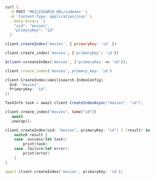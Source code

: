 <CodeGroup>

```bash cURL
curl \
  -X POST 'MEILISEARCH_URL/indexes' \
  -H 'Content-Type: application/json' \
  --data-binary '{
    "uid": "movies",
    "primaryKey": "id"
  }'
```

```javascript JS
client.createIndex('movies', { primaryKey: 'id' })
```

```python Python
client.create_index('movies', {'primaryKey': 'id'})
```

```php PHP
$client->createIndex('movies', ['primaryKey' => 'id']);
```

```ruby Ruby
client.create_index('movies', primary_key: 'id')
```

```go Go
client.CreateIndex(&meilisearch.IndexConfig{
  Uid: "movies",
  PrimaryKey: "id",
})
```

```csharp C#
TaskInfo task = await client.CreateIndexAsync("movies", "id");
```

```rust Rust
client.create_index("movies", Some("id"))
  .await
  .unwrap();
```

```swift Swift
client.createIndex(uid: "movies", primaryKey: "id") { (result) in
    switch result {
    case .success(let task):
        print(task)
    case .failure(let error):
        print(error)
    }
}
```

```dart Dart
await client.createIndex('movies', primaryKey: 'id');
```
</CodeGroup>